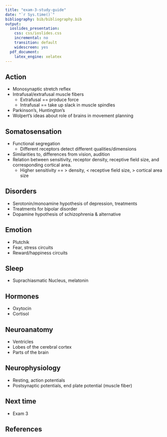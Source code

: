 ```yaml
---
title: "exam-3-study-guide"
date: "`r Sys.time()`"
bibliography: bib/bibliography.bib
output:
  ioslides_presentation:
    css: css/ioslides.css
    incremental: no
    transition: default
    widescreen: yes
  pdf_document:
    latex_engine: xelatex
---
```


## Action

- Monosynaptic stretch reflex
- Intrafusal/extrafusal muscle fibers
    - Extrafusal == produce force
    - Intrafusal == take up slack in muscle spindles
- Parkinson's, Huntington's
- Wolpert's ideas about role of brains in movement planning

## Somatosensation

- Functional segregation
    - Different receptors detect different qualities/dimensions
- Similarities to, differences from vision, audition
- Relation between sensitivity, receptor density, receptive field size, and corresponding cortical area.
    - Higher sensitivity == > density, < receptive field size, > cortical area size

## Disorders

- Serotonin/monoamine hypothesis of depression, treatments
- Treatments for bipolar disorder
- Dopamine hypothesis of schizophrenia & alternative

## Emotion

- Plutchik
- Fear, stress circuits
- Reward/happiness circuits

## Sleep

- Suprachiasmatic Nucleus, melatonin

## Hormones

- Oxytocin
- Cortisol

## Neuroanatomy

- Ventricles
- Lobes of the cerebral cortex
- Parts of the brain

## Neurophysiology

- Resting, action potentials
- Postsynaptic potentials, end plate potential (muscle fiber)

## Next time

- Exam 3

## References {.smaller}
